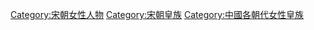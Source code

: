 [[Category:宋朝女性人物|Category:宋朝女性人物]]
[[Category:宋朝皇族|Category:宋朝皇族]]
[[Category:中國各朝代女性皇族|Category:中國各朝代女性皇族]]